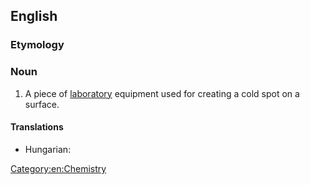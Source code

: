 ==English==
{{wikipedia}}

===Etymology===
{{compound|cold|finger}}

===Noun===
{{en-noun|sg=cold finger}}

# {{context|chemistry}} A piece of [[laboratory]] equipment used for creating a cold spot on a surface.

====Translations====
{{trans-top|laboratory equipment}}
* Hungarian: {{t|hu|hidegujj}}
{{trans-mid}}
{{trans-bottom}}

[[Category:en:Chemistry]]